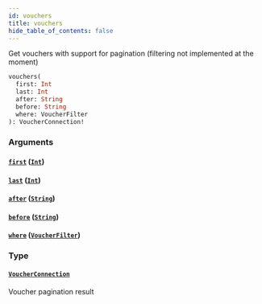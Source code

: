 ```yaml
---
id: vouchers
title: vouchers
hide_table_of_contents: false
---
```



Get vouchers with support for pagination (filtering not implemented at the moment)

```graphql
vouchers(
  first: Int
  last: Int
  after: String
  before: String
  where: VoucherFilter
): VoucherConnection!
```


### Arguments

#### [`first`](#) ([`Int`](/cartesi-rollups/api/graphql/scalars/int))




#### [`last`](#) ([`Int`](/cartesi-rollups/api/graphql/scalars/int))




#### [`after`](#) ([`String`](/cartesi-rollups/api/graphql/scalars/string))




#### [`before`](#) ([`String`](/cartesi-rollups/api/graphql/scalars/string))




#### [`where`](#) ([`VoucherFilter`](/cartesi-rollups/api/graphql/inputs/voucher-filter))




### Type

#### [`VoucherConnection`](/cartesi-rollups/api/graphql/objects/voucher-connection)

Voucher pagination result




